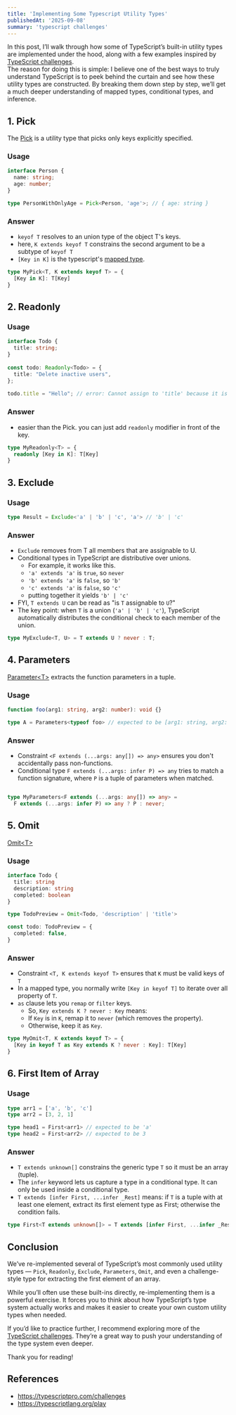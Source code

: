 ```yaml
---
title: 'Implementing Some Typescript Utility Types'
publishedAt: '2025-09-08'
summary: 'typescript challenges'
---
```



In this post, I’ll walk through how some of TypeScript’s built-in utility types are implemented under the hood, along with a few examples inspired by [TypeScript challenges](https://typescriptpro.com/challenges).  
The reason for doing this is simple: I believe one of the best ways to truly understand TypeScript is to peek behind the curtain and see how these utility types are constructed. By breaking them down step by step, we’ll get a much deeper understanding of mapped types, conditional types, and inference.  


## 1. Pick
The [Pick](https://www.typescriptlang.org/docs/handbook/utility-types.html#picktype-keys) is a utility type that picks only keys explicitly specified.

### Usage
```typescript
interface Person {
  name: string;
  age: number;
}

type PersonWithOnlyAge = Pick<Person, 'age'>; // { age: string }
```

### Answer
- `keyof T` resolves to an union type of the object T's keys.
- here, `K extends keyof T` constrains the second argument to be a subtype of `keyof T`
- `[Key in K]` is the typescript's [mapped type](https://www.typescriptlang.org/docs/handbook/2/mapped-types.html).
```typescript
type MyPick<T, K extends keyof T> = {
  [Key in K]: T[Key]
}
```

## 2. Readonly
### Usage
```typescript
interface Todo {
  title: string;
}
 
const todo: Readonly<Todo> = {
  title: "Delete inactive users",
};
 
todo.title = "Hello"; // error: Cannot assign to 'title' because it is a read-only property.
```

### Answer
- easier than the Pick. you can just add `readonly` modifier in front of the key.
```typescript
type MyReadonly<T> = {
  readonly [Key in K]: T[Key]
}
```

## 3. Exclude
### Usage

```typescript
type Result = Exclude<'a' | 'b' | 'c', 'a'> // 'b' | 'c'
```

### Answer
- `Exclude` removes from T all members that are assignable to U.
- Conditional types in TypeScript are distributive over unions.
  - For example, it works like this. 
  - `'a' extends 'a'` is `true`, so `never`
  - `'b' extends 'a'` is `false`, so `'b'`
  - `'c' extends 'a'` is `false`, so `'c'`
  - putting together it yields `'b' | 'c'`
- FYI, `T extends U` can be read as "is `T` assignable to `U`?"
- The key point: when `T` is a union (`'a' | 'b' | 'c'`), TypeScript automatically distributes the conditional check to each member of the union.

```typescript
type MyExclude<T, U> = T extends U ? never : T;
```

## 4. Parameters
[Parameter\<T\>](https://www.typescriptlang.org/docs/handbook/utility-types.html#parameterstype) extracts the function parameters in a tuple.

### Usage

```typescript
function foo(arg1: string, arg2: number): void {}

type A = Parameters<typeof foo> // expected to be [arg1: string, arg2: number]
```

### Answer
- Constraint `<F extends (...args: any[]) => any>` ensures you don't accidentally pass non-functions.
- Conditional type `F extends (...args: infer P) => any` tries to match a function signature, where `P` is a tuple of parameters when matched.
```typescript

type MyParameters<F extends (...args: any[]) => any> = 
  F extends (...args: infer P) => any ? P : never;
```

## 5. Omit
[Omit\<T\>](https://www.typescriptlang.org/docs/handbook/utility-types.html#https://www.typescriptlang.org/docs/handbook/utility-types.html#omittype-keys)

### Usage

```typescript
interface Todo {
  title: string
  description: string
  completed: boolean
}

type TodoPreview = Omit<Todo, 'description' | 'title'>

const todo: TodoPreview = {
  completed: false,
}
```

### Answer
- Constraint `<T, K extends keyof T>` ensures that `K` must be valid keys of `T`
- In a mapped type, you normally write `[Key in keyof T]` to iterate over all property of `T`.
- `as` clause lets you `remap` or `filter` keys.
  - So, `Key extends K ? never : Key` means:
  - If `Key` is in `K`, remap it to `never` (which removes the property).
  - Otherwise, keep it as `Key`.
```typescript
type MyOmit<T, K extends keyof T> = {
  [Key in keyof T as Key extends K ? never : Key]: T[Key]
}
```


## 6. First Item of Array

### Usage
```typescript
type arr1 = ['a', 'b', 'c']
type arr2 = [3, 2, 1]

type head1 = First<arr1> // expected to be 'a'
type head2 = First<arr2> // expected to be 3
  ```

### Answer
- `T extends unknown[]` constrains the generic type `T` so it must be an array (tuple).
- The `infer` keyword lets us capture a type in a conditional type. It can only be used inside a conditional type.
- `T extends [infer First, ...infer _Rest]` means: if `T` is a tuple with at least one element, extract its first element type as First; otherwise the condition fails.

```typescript
type First<T extends unknown[]> = T extends [infer First, ...infer _Rest] ? First : never;
```

## Conclusion
We’ve re-implemented several of TypeScript’s most commonly used utility types — `Pick`, `Readonly`, `Exclude`, `Parameters`, `Omit`, and even a challenge-style type for extracting the first element of an array.  

While you’ll often use these built-ins directly, re-implementing them is a powerful exercise. It forces you to think about how TypeScript’s type system actually works and makes it easier to create your own custom utility types when needed.  

If you’d like to practice further, I recommend exploring more of the [TypeScript challenges](https://typescriptpro.com/challenges). They’re a great way to push your understanding of the type system even deeper.

Thank you for reading!

## References
- https://typescriptpro.com/challenges
- https://typescriptlang.org/play
